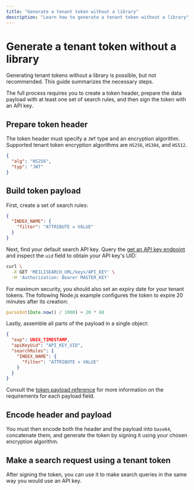 ```yaml
---
title: "Generate a tenant token without a library"
description: "Learn how to generate a tenant token without a library"
---
```


# Generate a tenant token without a library

Generating tenant tokens without a library is possible, but not recommended. This guide summarizes the necessary steps.

The full process requires you to create a token header, prepare the data payload with at least one set of search rules, and then sign the token with an API key.

## Prepare token header

The token header must specify a `JWT` type and an encryption algorithm. Supported tenant token encryption algorithms are `HS256`, `HS384`, and `HS512`.

```json
{
  "alg": "HS256",
  "typ": "JWT"
}
```

## Build token payload

First, create a set of search rules:

```json
{
  "INDEX_NAME": {
    "filter": "ATTRIBUTE = VALUE"
  }
}
```

Next, find your default search API key. Query the [get an API key endpoint](/reference/api/keys#get-one-key) and inspect the `uid`  field to obtain your API key's UID:

```sh
curl \
  -X GET 'MEILISEARCH_URL/keys/API_KEY' \
  -H 'Authorization: Bearer MASTER_KEY'
```

For maximum security, you should also set an expiry date for your tenant tokens. The following Node.js example configures the token to expire 20 minutes after its creation:

```js
parseInt(Date.now() / 1000) + 20 * 60
```

Lastly, assemble all parts of the payload in a single object:

```json
{
  "exp": UNIX_TIMESTAMP,
  "apiKeyUid": "API_KEY_UID",
  "searchRules": {
    "INDEX_NAME": {
      "filter": "ATTRIBUTE = VALUE"
    }
  }
}
```

Consult the [token payload reference](/learn/security/tenant_token_reference) for more information on the requirements for each payload field.

## Encode header and payload

You must then encode both the header and the payload into `base64`, concatenate them, and generate the token by signing it using your chosen encryption algorithm.

## Make a search request using a tenant token

After signing the token, you can use it to make search queries in the same way you would use an API key.

<!-- <CodeSamples id="tenant_token_guide_search_no_sdk_1" /> -->

